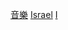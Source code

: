 {{Commons cat|Music of Israel}}
[[Category:以色列文化|音樂]]
[[Category:亚洲各国音乐|Israel]]
[[Category:中東音樂|I]]